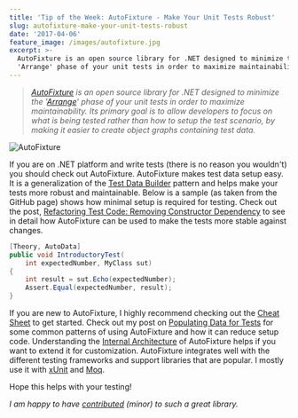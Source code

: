 ```yaml
---
title: 'Tip of the Week: AutoFixture - Make Your Unit Tests Robust'
slug: autofixture-make-your-unit-tests-robust
date: '2017-04-06'
feature_image: /images/autofixture.jpg
excerpt: >-
  AutoFixture is an open source library for .NET designed to minimize the
  'Arrange' phase of your unit tests in order to maximize maintainability
---
```

> _[AutoFixture](https://github.com/AutoFixture/AutoFixture) is an open source library for .NET designed to minimize the '[Arrange](http://wiki.c2.com/?ArrangeActAssert)' phase of your unit tests in order to maximize maintainability. Its primary goal is to allow developers to focus on what is being tested rather than how to setup the test scenario, by making it easier to create object graphs containing test data._

![AutoFixture](/images/autofixture.jpg)

If you are on .NET platform and write tests (there is no reason you wouldn't) you should check out AutoFixture. AutoFixture makes test data setup easy. It is a generalization of the [Test Data Builder](http://www.natpryce.com/articles/000714.html) pattern and helps make your tests more robust and maintainable. Below is a sample (as taken from the GitHub page) shows how minimal setup is required for testing. Check out the post, [Refactoring Test Code: Removing Constructor Dependency](/blog/refactoring-test-code-removing-constructor-dependency/) to see in detail how AutoFixture can be used to make the tests more stable against changes.

```csharp
[Theory, AutoData]
public void IntroductoryTest(
    int expectedNumber, MyClass sut)
{
    int result = sut.Echo(expectedNumber);
    Assert.Equal(expectedNumber, result);
}

```

If you are new to AutoFixture, I highly recommend checking out the [Cheat Sheet](https://github.com/AutoFixture/AutoFixture/wiki/Cheat-Sheet) to get started. Check out my post on [Populating Data for Tests](/blog/populating-data-for-tests/) for some common patterns of using AutoFixture and how it can reduce setup code. Understanding the [Internal Architecture](https://github.com/AutoFixture/AutoFixture/wiki/Internal-Architecture) of AutoFixture helps if you want to extend it for customization. AutoFixture integrates well with the different testing frameworks and support libraries that are popular. I mostly use it with [xUnit](https://xunit.github.io/) and [Moq](https://github.com/Moq/moq4/wiki/Quickstart).

Hope this helps with your testing!

_I am happy to have [contributed](https://github.com/AutoFixture/AutoFixture/pulls?q=is:pr+is:closed+author:rahulpnath) (minor) to such a great library._
